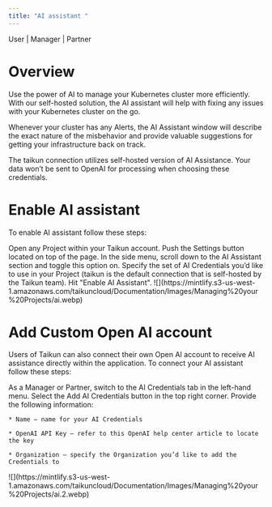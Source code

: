 ```yaml
---
title: "AI assistant "
---
```


<Icon icon="user" iconType="solid" /> User | <Icon icon="user-tie" iconType="solid" /> Manager | <Icon icon="handshake" iconType="solid" /> Partner

# Overview

Use the power of AI to manage your Kubernetes cluster more efficiently. With our self-hosted solution, the AI assistant will help with fixing any issues with your Kubernetes cluster on the go.

Whenever your cluster has any Alerts, the AI Assistant window will describe the exact nature of the misbehavior and provide valuable suggestions for getting your infrastructure back on track.

<Info>The taikun connection utilizes self-hosted version of AI Assistance. Your data won’t be sent to OpenAI for processing when choosing these credentials.</Info>

# Enable AI assistant

To enable AI assistant follow these steps:

<Steps>
  <Step title="First Step">
    Open any Project within your Taikun account.
  </Step>

  <Step title="Second Step">
    Push the Settings button located on top of the page.
  </Step>

  <Step title="Third Step">
    In the side menu, scroll down to the AI Assistant section and toggle this option on.
  </Step>

  <Step title="Fourth Step">
    Specify the set of AI Credentials you’d like to use in your Project (taikun is the default connection that is self-hosted by the Taikun team).
  </Step>

  <Step title="Fifth Step">
    Hit "Enable AI Assistant".
  </Step>
</Steps>

<Frame caption="Enabling AI Assistant">
  ![](https://mintlify.s3-us-west-1.amazonaws.com/taikuncloud/Documentation/Images/Managing%20your%20Projects/ai.webp)
</Frame>

# Add Custom Open AI account

Users of Taikun can also connect their own Open AI account to receive AI assistance directly within the application. To connect your AI assistant follow these steps:

<Steps>
  <Step title="First Step">
    As a Manager or Partner, switch to the AI Credentials tab in the left-hand menu.
  </Step>

  <Step title="Second Step">
    Select the Add AI Credentials button in the top right corner.
  </Step>

  <Step title="Third Step">
    Provide the following information:

    * Name – name for your AI Credentials

    * OpenAI API Key – refer to this OpenAI help center article to locate the key

    * Organization – specify the Organization you’d like to add the Credentials to
  </Step>
</Steps>

<Frame caption="Add AI Credentials">
  ![](https://mintlify.s3-us-west-1.amazonaws.com/taikuncloud/Documentation/Images/Managing%20your%20Projects/ai.2.webp)
</Frame>
